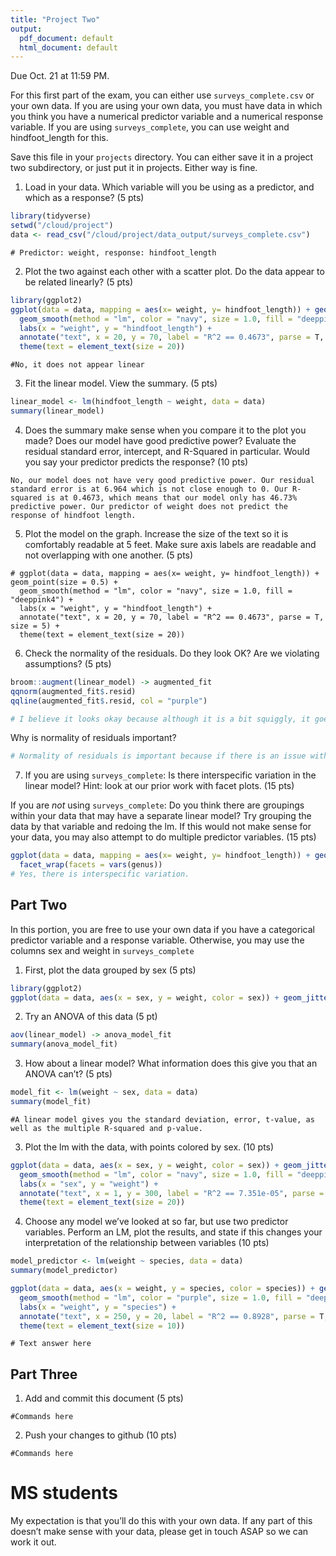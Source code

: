 ```yaml
---
title: "Project Two"
output:
  pdf_document: default
  html_document: default
---
```


Due Oct. 21 at 11:59 PM. 

For this first part of the exam, you can either use `surveys_complete.csv` or your own data. If you are using your own data, you must have data in which you think you have a numerical predictor variable and a numerical response variable. If you are using `surveys_complete`, you can use weight and hindfoot_length for this.

Save this file in your `projects` directory. You can either save it in a project two subdirectory, or just put it in projects. Either way is fine.


1) Load in your data. Which variable will you be using as a predictor, and which as a response? (5 pts)

```r
library(tidyverse)
setwd("/cloud/project")
data <- read_csv("/cloud/project/data_output/surveys_complete.csv")
```

```
# Predictor: weight, response: hindfoot_length
```

2) Plot the two against each other with a scatter plot. Do the data appear to be related linearly? (5 pts)


```r
library(ggplot2)
ggplot(data = data, mapping = aes(x= weight, y= hindfoot_length)) + geom_point(size = 0.5) +
  geom_smooth(method = "lm", color = "navy", size = 1.0, fill = "deeppink4") +
  labs(x = "weight", y = "hindfoot_length") +
  annotate("text", x = 20, y = 70, label = "R^2 == 0.4673", parse = T, size = 5) +
  theme(text = element_text(size = 20))

```

```
#No, it does not appear linear
```


3) Fit the linear model. View the summary. (5 pts)


```r
linear_model <- lm(hindfoot_length ~ weight, data = data)
summary(linear_model)

```

4) Does the summary make sense when you compare it to the plot you made? Does our model have good predictive power? Evaluate the residual standard error, intercept, and R-Squared in particular. Would you say your predictor predicts the response?  (10 pts)


```
No, our model does not have very good predictive power. Our residual standard error is at 6.964 which is not close enough to 0. Our R-squared is at 0.4673, which means that our model only has 46.73% predictive power. Our predictor of weight does not predict the response of hindfoot length. 
```


5) Plot the model on the graph. Increase the size of the text so it is comfortably readable at 5 feet. Make sure axis labels are readable and not overlapping with one another. (5 pts)

```
# ggplot(data = data, mapping = aes(x= weight, y= hindfoot_length)) + geom_point(size = 0.5) +
  geom_smooth(method = "lm", color = "navy", size = 1.0, fill = "deeppink4") +
  labs(x = "weight", y = "hindfoot_length") +
  annotate("text", x = 20, y = 70, label = "R^2 == 0.4673", parse = T, size = 5) +
  theme(text = element_text(size = 20))
```


6) Check the normality of the residuals. Do they look OK? Are we violating assumptions? (5 pts)

```r

broom::augment(linear_model) -> augmented_fit
qqnorm(augmented_fit$.resid)
qqline(augmented_fit$.resid, col = "purple")

# I believe it looks okay because although it is a bit squiggly, it goes in a relatively straight line all-together. 

```

Why is normality of residuals important? 

```r

# Normality of residuals is important because if there is an issue with the normality, then that could mean that there is a problem with the model fit, stability, and reliability. 
```

7) If you are using `surveys_complete`: Is there interspecific variation in the linear model? Hint: look at our prior work with facet plots. (15 pts) 

If you are *not* using  `surveys_complete`: Do you think there are groupings within your data that may have a separate linear model? Try grouping the data by that variable and redoing the lm. If this would not make sense for your data, you may also attempt to do multiple predictor variables. (15 pts)

```r
ggplot(data = data, mapping = aes(x= weight, y= hindfoot_length)) + geom_point(size = 0.5) +
  facet_wrap(facets = vars(genus))
# Yes, there is interspecific variation. 
```

## Part Two

In this portion, you are free to use your own data if you have a categorical predictor variable and a response variable. Otherwise, you may use the columns sex and weight in `surveys_complete`

1) First, plot the data grouped by sex (5 pts)

```r
library(ggplot2)
ggplot(data = data, aes(x = sex, y = weight, color = sex)) + geom_jitter(size = 0.5) 
```

2) Try an ANOVA of this data (5 pt)

```r
aov(linear_model) -> anova_model_fit
summary(anova_model_fit)
```

3) How about a linear model? What information does this give you that an ANOVA can't? (5 pts)


```r

model_fit <- lm(weight ~ sex, data = data)
summary(model_fit)

```

```
#A linear model gives you the standard deviation, error, t-value, as well as the multiple R-squared and p-value.
```

3) Plot the lm with the data, with points colored by sex. (10 pts)


```r
ggplot(data = data, aes(x = sex, y = weight, color = sex)) + geom_jitter(size = 0.5) +
  geom_smooth(method = "lm", color = "navy", size = 1.0, fill = "deeppink4") +
  labs(x = "sex", y = "weight") +
  annotate("text", x = 1, y = 300, label = "R^2 == 7.351e-05", parse = T, size = 5) +
  theme(text = element_text(size = 20))
```

4) Choose any model we've looked at so far, but use two predictor variables. Perform an LM, plot the results, and state if this changes your interpretation of the relationship between variables (10 pts)

```r
model_predictor <- lm(weight ~ species, data = data)
summary(model_predictor)
```

```r
ggplot(data = data, aes(x = weight, y = species, color = species)) + geom_jitter(size = 0.5) +
  geom_smooth(method = "lm", color = "purple", size = 1.0, fill = "deeppink4") +
  labs(x = "weight", y = "species") +
  annotate("text", x = 250, y = 20, label = "R^2 == 0.8928", parse = T, size = 5) +
  theme(text = element_text(size = 10))
```

```
# Text answer here
```

## Part Three


1) Add and commit this document (5 pts)

```
#Commands here
```

2) Push your changes to github (10 pts)

```
#Commands here
```



# MS students

My expectation is that you'll do this with your own data. If any part of this doesn't make sense with your data, please get in touch ASAP so we can work it out.
